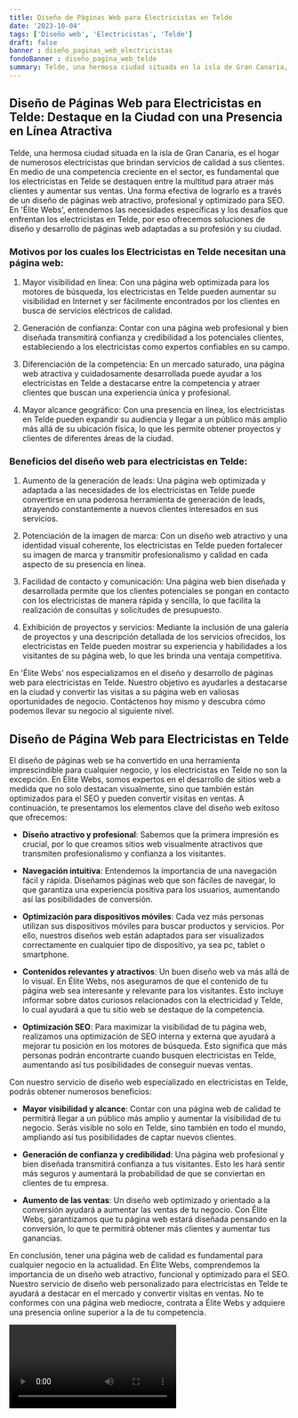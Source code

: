 ```yaml
---
title: Diseño de Páginas Web para Electricistas en Telde
date: '2023-10-04'
tags: ['Diseño web', 'Electricistas', 'Telde']
draft: false
banner : diseño_paginas_web_electricistas
fondoBanner : diseño_pagina_web_telde
summary: Telde, una hermosa ciudad situada en la isla de Gran Canaria, es el hogar de numerosos electricistas que brindan servicios de calidad a sus clientes. En medio de una competencia creciente en el sector, es fundamental que los electricistas en Telde se destaquen entre la multitud para atraer más clientes y aumentar sus ventas. Una forma efectiva de lograrlo es a través de un diseño de páginas web atractivo, profesional y optimizado para SEO. En 'Élite Webs', entendemos las necesidades específicas y los desafíos que enfrentan los electricistas en Telde, por eso ofrecemos soluciones de diseño y desarrollo de páginas web adaptadas a su profesión y su ciudad.
---
```


## **Diseño de Páginas Web para Electricistas en Telde: Destaque en la Ciudad con una Presencia en Línea Atractiva**

Telde, una hermosa ciudad situada en la isla de Gran Canaria, es el hogar de numerosos electricistas que brindan servicios de calidad a sus clientes. En medio de una competencia creciente en el sector, es fundamental que los electricistas en Telde se destaquen entre la multitud para atraer más clientes y aumentar sus ventas. Una forma efectiva de lograrlo es a través de un diseño de páginas web atractivo, profesional y optimizado para SEO. En 'Élite Webs', entendemos las necesidades específicas y los desafíos que enfrentan los electricistas en Telde, por eso ofrecemos soluciones de diseño y desarrollo de páginas web adaptadas a su profesión y su ciudad.

### **Motivos por los cuales los Electricistas en Telde necesitan una página web:**

1. Mayor visibilidad en línea: Con una página web optimizada para los motores de búsqueda, los electricistas en Telde pueden aumentar su visibilidad en Internet y ser fácilmente encontrados por los clientes en busca de servicios eléctricos de calidad.

2. Generación de confianza: Contar con una página web profesional y bien diseñada transmitirá confianza y credibilidad a los potenciales clientes, estableciendo a los electricistas como expertos confiables en su campo.

3. Diferenciación de la competencia: En un mercado saturado, una página web atractiva y cuidadosamente desarrollada puede ayudar a los electricistas en Telde a destacarse entre la competencia y atraer clientes que buscan una experiencia única y profesional.

4. Mayor alcance geográfico: Con una presencia en línea, los electricistas en Telde pueden expandir su audiencia y llegar a un público más amplio más allá de su ubicación física, lo que les permite obtener proyectos y clientes de diferentes áreas de la ciudad.

### **Beneficios del diseño web para electricistas en Telde:**

1. Aumento de la generación de leads: Una página web optimizada y adaptada a las necesidades de los electricistas en Telde puede convertirse en una poderosa herramienta de generación de leads, atrayendo constantemente a nuevos clientes interesados en sus servicios.

2. Potenciación de la imagen de marca: Con un diseño web atractivo y una identidad visual coherente, los electricistas en Telde pueden fortalecer su imagen de marca y transmitir profesionalismo y calidad en cada aspecto de su presencia en línea.

3. Facilidad de contacto y comunicación: Una página web bien diseñada y desarrollada permite que los clientes potenciales se pongan en contacto con los electricistas de manera rápida y sencilla, lo que facilita la realización de consultas y solicitudes de presupuesto.

4. Exhibición de proyectos y servicios: Mediante la inclusión de una galería de proyectos y una descripción detallada de los servicios ofrecidos, los electricistas en Telde pueden mostrar su experiencia y habilidades a los visitantes de su página web, lo que les brinda una ventaja competitiva.

En 'Élite Webs' nos especializamos en el diseño y desarrollo de páginas web para electricistas en Telde. Nuestro objetivo es ayudarles a destacarse en la ciudad y convertir las visitas a su página web en valiosas oportunidades de negocio. Contáctenos hoy mismo y descubra cómo podemos llevar su negocio al siguiente nivel.

<GifSeo />

<Cta />

## Diseño de Página Web para Electricistas en Telde

El diseño de páginas web se ha convertido en una herramienta imprescindible para cualquier negocio, y los electricistas en Telde no son la excepción. En Élite Webs, somos expertos en el desarrollo de sitios web a medida que no solo destacan visualmente, sino que también están optimizados para el SEO y pueden convertir visitas en ventas. A continuación, te presentamos los elementos clave del diseño web exitoso que ofrecemos:

- **Diseño atractivo y profesional**: Sabemos que la primera impresión es crucial, por lo que creamos sitios web visualmente atractivos que transmiten profesionalismo y confianza a los visitantes.

- **Navegación intuitiva**: Entendemos la importancia de una navegación fácil y rápida. Diseñamos páginas web que son fáciles de navegar, lo que garantiza una experiencia positiva para los usuarios, aumentando así las posibilidades de conversión.

- **Optimización para dispositivos móviles**: Cada vez más personas utilizan sus dispositivos móviles para buscar productos y servicios. Por ello, nuestros diseños web están adaptados para ser visualizados correctamente en cualquier tipo de dispositivo, ya sea pc, tablet o smartphone.

- **Contenidos relevantes y atractivos**: Un buen diseño web va más allá de lo visual. En Élite Webs, nos aseguramos de que el contenido de tu página web sea interesante y relevante para los visitantes. Esto incluye informar sobre datos curiosos relacionados con la electricidad y Telde, lo cual ayudará a que tu sitio web se destaque de la competencia.

- **Optimización SEO**: Para maximizar la visibilidad de tu página web, realizamos una optimización de SEO interna y externa que ayudará a mejorar tu posición en los motores de búsqueda. Esto significa que más personas podrán encontrarte cuando busquen electricistas en Telde, aumentando así tus posibilidades de conseguir nuevas ventas.

Con nuestro servicio de diseño web especializado en electricistas en Telde, podrás obtener numerosos beneficios:

- **Mayor visibilidad y alcance**: Contar con una página web de calidad te permitirá llegar a un público más amplio y aumentar la visibilidad de tu negocio. Serás visible no solo en Telde, sino también en todo el mundo, ampliando así tus posibilidades de captar nuevos clientes.

- **Generación de confianza y credibilidad**: Una página web profesional y bien diseñada transmitirá confianza a tus visitantes. Esto les hará sentir más seguros y aumentará la probabilidad de que se conviertan en clientes de tu empresa.

- **Aumento de las ventas**: Un diseño web optimizado y orientado a la conversión ayudará a aumentar las ventas de tu negocio. Con Élite Webs, garantizamos que tu página web estará diseñada pensando en la conversión, lo que te permitirá obtener más clientes y aumentar tus ganancias.

En conclusión, tener una página web de calidad es fundamental para cualquier negocio en la actualidad. En Élite Webs, comprendemos la importancia de un diseño web atractivo, funcional y optimizado para el SEO. Nuestro servicio de diseño web personalizado para electricistas en Telde te ayudará a destacar en el mercado y convertir visitas en ventas. No te conformes con una página web mediocre, contrata a Élite Webs y adquiere una presencia online superior a la de tu competencia.

<Video />

<CtaBot job='Electricistas' city='Telde'/>

<Gmaps query='Telde+españa+maps' />